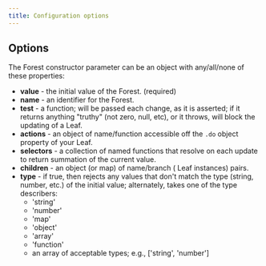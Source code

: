 ```yaml
---
title: Configuration options
---
```



## Options

The Forest constructor parameter can be an object with any/all/none of these properties:

* **value** - the initial value of the Forest. (required)
* **name** - an identifier for the Forest.
* **test** - a function; will be passed each change, as it is asserted;
  if it returns anything "truthy" (not zero, null, etc), or it throws, will block the updating of a Leaf.
* **actions** - an object of name/function accessible off the `.do` object property of your Leaf.
* **selectors** - a collection of named functions that resolve on each update to return summation of the current value.
* **children** - an object (or map) of name/branch ( Leaf instances) pairs.
* **type** - if true, then rejects any values that don't match the type (string, number, etc.)
  of the initial value; alternately, takes one of the type describers:
  - 'string'
  - 'number'
  - 'map'
  - 'object'
  - 'array'
  - 'function'
  - an array of acceptable types; e.g., ['string', 'number']
